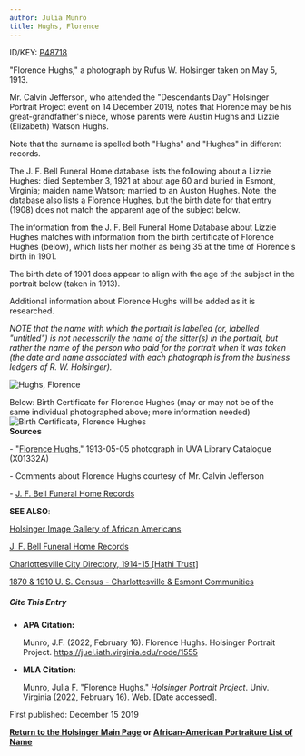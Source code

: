 ```yaml
---
author: Julia Munro
title: Hughs, Florence
---
```

ID/KEY: [P48718](http://juel.iath.virginia.edu/public_person?person=48718 "P48718")

"Florence Hughs," a photograph by Rufus W. Holsinger taken on May 5, 1913.

Mr. Calvin Jefferson, who attended the "Descendants Day" Holsinger Portrait Project event on 14 December 2019, notes that Florence may be his great-grandfather's niece, whose parents were Austin Hughs and Lizzie (Elizabeth) Watson Hughs. 

Note that the surname is spelled both "Hughs" and "Hughes" in different records.

The J. F. Bell Funeral Home database lists the following about a Lizzie Hughes: died September 3, 1921 at about age 60 and buried in Esmont, Virginia; maiden name Watson; married to an Auston Hughes. Note: the database also lists a Florence Hughes, but the birth date for that entry (1908) does not match the apparent age of the subject below.

The information from the J. F. Bell Funeral Home Database about Lizzie Hughes matches with information from the birth certificate of Florence Hughes (below), which lists her mother as being 35 at the time of Florence's birth in 1901. 

The birth date of 1901 does appear to align with the age of the subject in the portrait below (taken in 1913). 

Additional information about Florence Hughs will be added as it is researched.

_NOTE that the name with which the portrait is labelled (or, labelled "untitled") is not necessarily the name of the sitter(s) in the portrait, but rather the name of the person who paid for the portrait when it was taken (the date and name associated with each photograph is from the business ledgers of R. W. Holsinger)._

![Hughs, Florence](https://iiif.lib.virginia.edu/iiif/uva-lib:1041153/full/1000,1337/0/default.jpg "Hughs, Florence") 

Below: Birth Certificate for Florence Hughes (may or may not be of the same individual photographed above; more information needed)  
![Birth Certificate, Florence Hughes](http://juel.iath.virginia.edu/sites/default/files/media/images/Screen%20Shot%202020-03-16%20at%2011.32.10%20AM.png "Birth Certificate, Florence Hughes")  
**Sources**

\- "[Florence Hughs](https://search.lib.virginia.edu/catalog/uva-lib:1041153#?c=0&m=0&s=0&cv=0&xywh=-1247%2C0%2C5349%2C3965 "Hughs, Florence")," 1913-05-05 photograph in UVA Library Catalogue (X01332A)

\- Comments about Florence Hughs courtesy of Mr. Calvin Jefferson

\- [J. F. Bell Funeral Home Records](http://www2.vcdh.virginia.edu/afam/raceandplace/perl_scripts/last_names.html "J. F. Bell Funeral Home Records")  

**SEE ALSO**:

[Holsinger Image Gallery of African Americans](http://rwholsingerphotos.org/images.php "Holsinger Image Gallery of African Americans")

[J. F. Bell Funeral Home Records](http://www2.vcdh.virginia.edu/afam/raceandplace/perl_scripts/funeral_search.html "J. F. Bell Funeral Home Database")

[Charlottesville City Directory, 1914-15 \[Hathi Trust\]](https://catalog.hathitrust.org/Record/101954103 "Charlottesville City Directory, 1914-15") 

[1870 & 1910 U. S. Census - Charlottesville & Esmont Communities](http://www2.vcdh.virginia.edu/afam/raceandplace/census/search_both.html "1870 & 1910 U. S. Census: Charlottesville and Esmont Communities")

##### **Cite This Entry**

*   **APA Citation:**
    
    Munro, J.F. (2022, February 16). Florence Hughs. Holsinger Portrait Project. https://juel.iath.virginia.edu/node/1555
    
*   **MLA Citation:**
    
    Munro, Julia F. "Florence Hughs." _Holsinger Portrait Project_. Univ. Virginia (2022, February 16). Web. \[Date accessed\].
    

  
First published: December 15 2019

[**Return to the Holsinger Main Page**](http://juel.iath.virginia.edu/node/980) **or [African-American Portraiture List of Name](http://juel.iath.virginia.edu/node/996)**